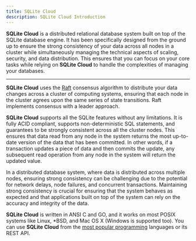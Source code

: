 ```yaml
---
title: SQLite Cloud
description: SQLite Cloud Introduction
---
```


**SQLite Cloud** is a distributed relational database system built on top of the SQLite database engine. It has been specifically designed from the ground up to ensure the strong consistency of your data across all nodes in a cluster while simultaneously managing the technical aspects of scaling, security, and data distribution. This ensures that you can focus on your core tasks while relying on **SQLite Cloud** to handle the complexities of managing your databases.

---

**SQLite Cloud** uses the [Raft](https://raft.github.io) consensus algorithm to distribute your data changes across a cluster of computing systems, ensuring that each node in the cluster agrees upon the same series of state transitions. Raft implements consensus with a leader approach.

**SQLite Cloud** supports all the SQLite features without any limitations. It is fully ACID compliant, supports non-deterministic SQL statements, and guarantees to be strongly consistent across all the cluster nodes. This ensures that data read from any node in the system returns the most up-to-date version of the data that has been committed. In other words, if a transaction updates a piece of data and then commits the update, any subsequent read operation from any node in the system will return the updated value.

In a distributed database system, where data is distributed across multiple nodes, ensuring strong consistency can be challenging due to the potential for network delays, node failures, and concurrent transactions. Maintaining strong consistency is crucial for ensuring that the system behaves as expected and that applications built on top of the system can rely on the accuracy and integrity of the data.

**SQLite Cloud** is written in ANSI C and GO, and it works on most POSIX systems like Linux, *BSD, and Mac OS X (Windows is supported too). You can use **SQLite Cloud** from the [most popular programming](../docs/sdk/) languages or its REST API.
